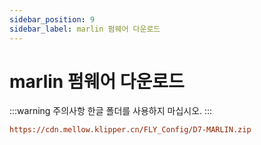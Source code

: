 ```yaml
---
sidebar_position: 9
sidebar_label: marlin 펌웨어 다운로드
---
```


# marlin 펌웨어 다운로드

:::warning 주의사항
한글 폴더를 사용하지 마십시오.
:::

```cfg
https://cdn.mellow.klipper.cn/FLY_Config/D7-MARLIN.zip
```
